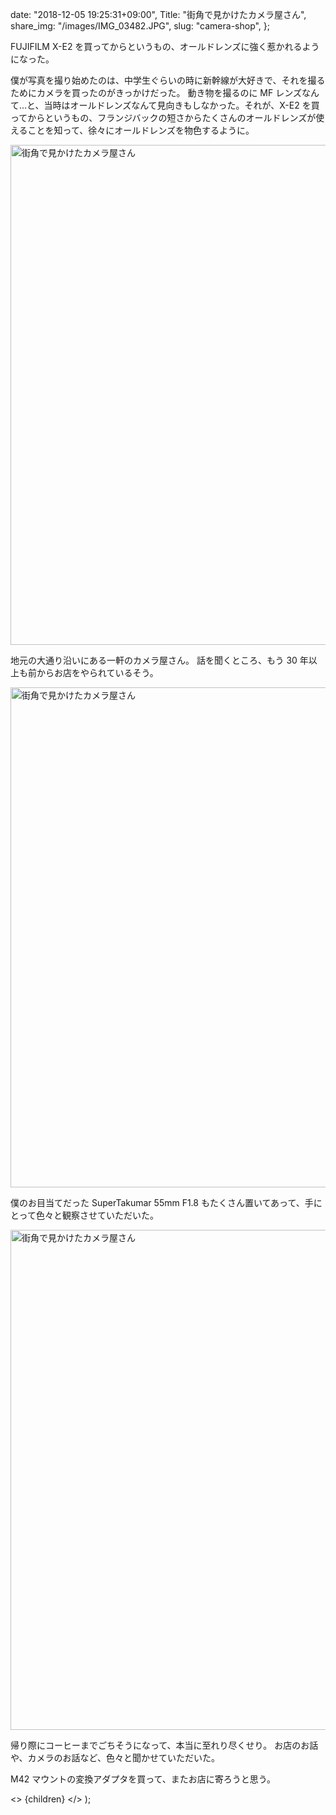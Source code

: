 
  date: "2018-12-05 19:25:31+09:00",
  Title: "街角で見かけたカメラ屋さん",
  share_img: "/images/IMG_03482.JPG",
  slug: "camera-shop",
};

FUJIFILM X-E2 を買ってからというもの、オールドレンズに強く惹かれるようになった。

僕が写真を撮り始めたのは、中学生ぐらいの時に新幹線が大好きで、それを撮るためにカメラを買ったのがきっかけだった。
動き物を撮るのに MF レンズなんて...と、当時はオールドレンズなんて見向きもしなかった。それが、X-E2 を買ってからというもの、フランジバックの短さからたくさんのオールドレンズが使えることを知って、徐々にオールドレンズを物色するように。

<img src="/images/IMG_03482.JPG" alt="街角で見かけたカメラ屋さん" width="1200" height="800" />

地元の大通り沿いにある一軒のカメラ屋さん。
話を聞くところ、もう 30 年以上も前からお店をやられているそう。

<img src="/images/IMG_0349.JPG" alt="街角で見かけたカメラ屋さん" width="1200" height="800" />

僕のお目当てだった SuperTakumar 55mm F1.8 もたくさん置いてあって、手にとって色々と観察させていただいた。

<img src="/images/IMG_03472.JPG" alt="街角で見かけたカメラ屋さん" width="1200" height="800" loading="lazy" />

帰り際にコーヒーまでごちそうになって、本当に至れり尽くせり。
お店のお話や、カメラのお話など、色々と聞かせていただいた。

M42 マウントの変換アダプタを買って、またお店に寄ろうと思う。

  <>
    <Head>
      <title>{meta.Title} | 異郷好実</title>
    </Head>
    <PostLayout meta={meta}>{children}</PostLayout>
  </>
);
